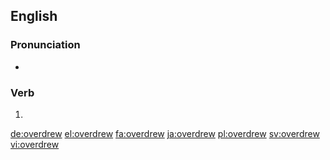 ==English==

===Pronunciation===
* {{a|US}} {{IPA|/oʊ.vɚ.dru/|lang=en}}

===Verb===
{{head|en|verb form}}

# {{en-simple past of|overdraw}}

[[de:overdrew]]
[[el:overdrew]]
[[fa:overdrew]]
[[ja:overdrew]]
[[pl:overdrew]]
[[sv:overdrew]]
[[vi:overdrew]]